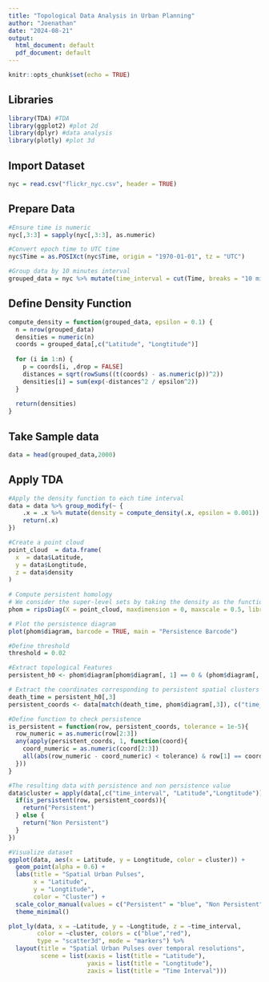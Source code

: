 ---
title: "Topological Data Analysis in Urban Planning"
author: "Joenathan"
date: "2024-08-21"
output:
  html_document: default
  pdf_document: default
---

```{r setup, include=FALSE}
knitr::opts_chunk$set(echo = TRUE)
```

## Libraries
```{r message=FALSE, warning=FALSE}
library(TDA) #TDA 
library(ggplot2) #plot 2d
library(dplyr) #data analysis
library(plotly) #plot 3d

```

## Import Dataset
```{r}
nyc = read.csv("flickr_nyc.csv", header = TRUE)
```

## Prepare Data
```{r}
#Ensure time is numeric
nyc[,3:3] = sapply(nyc[,3:3], as.numeric)

#Convert epoch time to UTC time
nyc$Time = as.POSIXct(nyc$Time, origin = "1970-01-01", tz = "UTC")

#Group data by 10 minutes interval
grouped_data = nyc %>% mutate(time_interval = cut(Time, breaks = "10 min")) %>% group_by(time_interval)

```

## Define Density Function
```{r}
compute_density = function(grouped_data, epsilon = 0.1) {
  n = nrow(grouped_data)
  densities = numeric(n)
  coords = grouped_data[,c("Latitude", "Longtitude")]
  
  for (i in 1:n) {
    p = coords[i, ,drop = FALSE]
    distances = sqrt(rowSums((t(coords) - as.numeric(p))^2))
    densities[i] = sum(exp(-distances^2 / epsilon^2))
  }
  
  return(densities)
}
```

## Take Sample data
```{r}
data = head(grouped_data,2000)
```

## Apply TDA
```{r}
#Apply the density function to each time interval
data = data %>% group_modify(~ {
    .x = .x %>% mutate(density = compute_density(.x, epsilon = 0.001))
    return(.x)
})

#Create a point cloud
point_cloud  = data.frame(
  x  = data$Latitude,
  y = data$Longtitude,
  z = data$density
)
  
# Compute persistent homology
# We consider the super-level sets by taking the density as the function value
phom = ripsDiag(X = point_cloud, maxdimension = 0, maxscale = 0.5, library = "GUDHI", printProgress = TRUE, dist = "euclidean")

# Plot the persistence diagram
plot(phom$diagram, barcode = TRUE, main = "Persistence Barcode")

#Define threshold
threshold = 0.02

#Extract topological Features
persistent_h0 <- phom$diagram[phom$diagram[, 1] == 0 & (phom$diagram[, 3] - phom$diagram[, 2]) > threshold, ]

# Extract the coordinates corresponding to persistent spatial clusters
death_time = persistent_h0[,3]
persistent_coords <- data[match(death_time, phom$diagram[,3]), c("time_interval", "Latitude", "Longtitude")]

#Define function to check persistence
is_persistent = function(row, persistent_coords, tolerance = 1e-5){
  row_numeric = as.numeric(row[2:3])
  any(apply(persistent_coords, 1, function(coord){
    coord_numeric = as.numeric(coord[2:3])
    all(abs(row_numeric - coord_numeric) < tolerance) & row[1] == coord[1]
  }))
}

#The resulting data with persistence and non persistence value
data$cluster = apply(data[,c("time_interval", "Latitude","Longtitude")], 1, function(row){
  if(is_persistent(row, persistent_coords)){
    return("Persistent")
  } else {
    return("Non Persistent")
  }
})

#Visualize dataset
ggplot(data, aes(x = Latitude, y = Longtitude, color = cluster)) + 
  geom_point(alpha = 0.6) +
  labs(title = "Spatial Urban Pulses",
       x = "Latitude",
       y = "Longtitude",
       color = "Cluster") +
  scale_color_manual(values = c("Persistent" = "blue", "Non Persistent" = "red")) +
  theme_minimal() 

plot_ly(data, x = ~Latitude, y = ~Longtitude, z = ~time_interval,
        color = ~cluster, colors = c("blue","red"),
        type = "scatter3d", mode = "markers") %>%
  layout(title = "Spatial Urban Pulses over temporal resolutions",
         scene = list(xaxis = list(title = "Latitude"),
                      yaxis = list(title = "Longtitude"),
                      zaxis = list(title = "Time Interval")))

```

